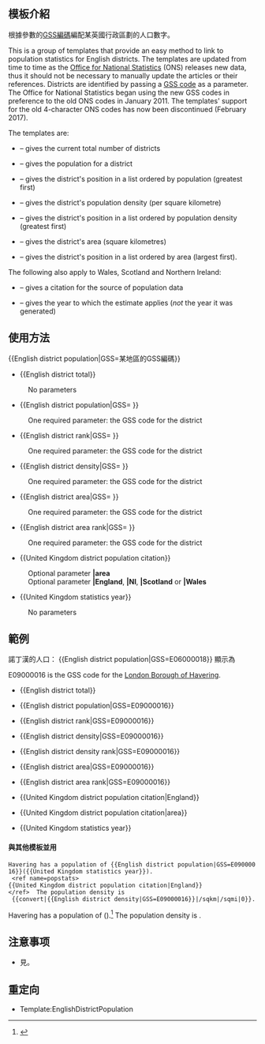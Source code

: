 <includeonly><!-- 在這裡加入模板的保護標識 --></includeonly><noinclude>{{template doc page viewed directly}}</noinclude>
<!-- 在本行下編輯模板說明 -->
== 模板介紹 ==
根據參數的[[GSS編碼]]編配某英國行政區劃的人口數字。

This is a group of templates that provide an easy method to link to population statistics for English districts.  The templates are updated from time to time as the [[Office for National Statistics]] (ONS) releases new data, thus it should not be necessary to manually update the articles or their references.  Districts are identified by passing a [[ONS coding system|GSS code]] as a parameter.  The Office for National Statistics began using the new GSS codes in preference to the old ONS codes in January 2011.  The templates' support for the old 4-character ONS codes has now been discontinued (February 2017).

The templates are:

*{{tl|English district total}} – gives the current total number of districts
*{{tl|English district population}} – gives the population for a district
*{{tl|English district rank}} – gives the district's position in a list ordered by population (greatest first)
*{{tl|English district density}} – gives the district's population density (per square kilometre)
*{{tl|English district density rank}} – gives the district's position in a list ordered by population density (greatest first)
*{{tl|English district area}} – gives the district's area (square kilometres)
*{{tl|English district area rank}} – gives the district's position in a list ordered by area (largest first).
The following also apply to Wales, Scotland and Northern Ireland:
*{{tl|United Kingdom district population citation}} – gives a citation for the source of population data
*{{tl|United Kingdom statistics year}} – gives the year to which the estimate applies (''not'' the year it was generated)

== 使用方法 ==
<nowiki>{{English district population|GSS=某地區的GSS編碼}}</nowiki>

*<nowiki>{{English district total}}</nowiki>
:No parameters
*<nowiki>{{English district population|GSS= }}</nowiki>
:One required parameter: the GSS code for the district
*<nowiki>{{English district rank|GSS= }}</nowiki>
:One required parameter: the GSS code for the district
*<nowiki>{{English district density|GSS= }}</nowiki>
:One required parameter: the GSS code for the district
*<nowiki>{{English district area|GSS= }}</nowiki>
:One required parameter: the GSS code for the district
*<nowiki>{{English district area rank|GSS= }}</nowiki>
:One required parameter: the GSS code for the district
*<nowiki>{{United Kingdom district population citation}}</nowiki>
:Optional parameter '''|area'''
:Optional parameter '''|England''', '''|NI''', '''|Scotland''' or '''|Wales'''
*<nowiki>{{United Kingdom statistics year}}</nowiki>
:No parameters

== 範例 ==
諾丁漢的人口： <nowiki>{{English district population|GSS=E06000018}}</nowiki> 顯示為 {{English district population|GSS=E06000018}}

E09000016 is the GSS code for the [[London Borough of Havering]].

*<nowiki>{{English district total}}</nowiki>
:{{English district total}}
*<nowiki>{{English district population|GSS=E09000016}}</nowiki>
:{{English district population|GSS=E09000016}}
*<nowiki>{{English district rank|GSS=E09000016}}</nowiki>
:{{English district rank|GSS=E09000016}}
*<nowiki>{{English district density|GSS=E09000016}}</nowiki>
:{{English district density|GSS=E09000016}}
*<nowiki>{{English district density rank|GSS=E09000016}}</nowiki>
:{{English district density rank|GSS=E09000016}}
*<nowiki>{{English district area|GSS=E09000016}}</nowiki>
:{{English district area|GSS=E09000016}}
*<nowiki>{{English district area rank|GSS=E09000016}}</nowiki>
:{{English district area rank|GSS=E09000016}}
*<nowiki>{{United Kingdom district population citation|England}}</nowiki>
:{{United Kingdom district population citation|England}}
*<nowiki>{{United Kingdom district population citation|area}}</nowiki>
:{{United Kingdom district population citation|area}}
*<nowiki>{{United Kingdom statistics year}}</nowiki>
:{{United Kingdom statistics year}}

====與其他模板並用====
 <nowiki>Havering has a population of {{English district population|GSS=E09000016}}({{United Kingdom statistics year}}).
 <ref name=popstats>{{United Kingdom district population citation|England}}</ref>  The population density is
 {{convert|{{English district density|GSS=E09000016}}|/sqkm|/sqmi|0}}.
</nowiki>

Havering has a population of {{English district population|GSS=E09000016}} ({{United Kingdom statistics year}}).<ref name=popstats>{{United Kingdom district population citation|England}}</ref>  The population density is {{convert|{{English district density|GSS=E09000016}}|/sqkm|/sqmi|0}}.

{{reflist}}

== 注意事项 ==
* 見{{Tl|English statistics year}}。

== 重定向 ==
* Template:EnglishDistrictPopulation

<!--
== 给模板编辑者的说明 ==
=== 模板结构 ===
=== 实现方法 ===
=== 编辑注意 ===
-->

<includeonly>{{Sandbox other||<!-- 本行下加入模板的分類 -->
[[Category:Templates for UK subdivision lookups]]
}}</includeonly>